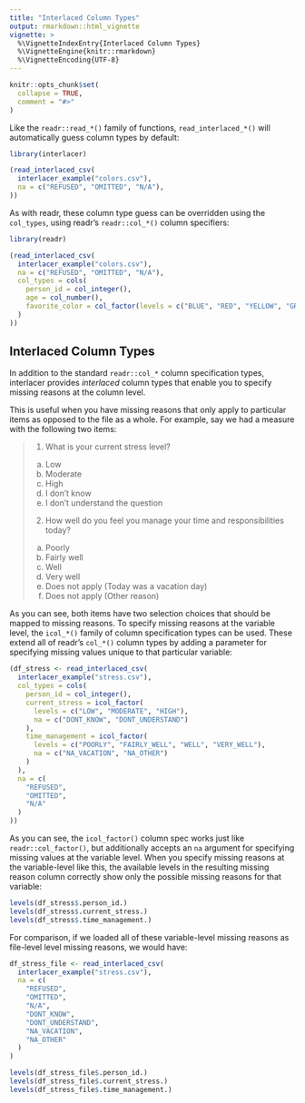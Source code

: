 ```yaml
---
title: "Interlaced Column Types"
output: rmarkdown::html_vignette
vignette: >
  %\VignetteIndexEntry{Interlaced Column Types}
  %\VignetteEngine{knitr::rmarkdown}
  %\VignetteEncoding{UTF-8}
---
```


```r
knitr::opts_chunk$set(
  collapse = TRUE,
  comment = "#>"
)
```

Like the `readr::read_*()` family of functions, `read_interlaced_*()` will
automatically guess column types by default:

```r
library(interlacer)

(read_interlaced_csv(
  interlacer_example("colors.csv"),
  na = c("REFUSED", "OMITTED", "N/A"),
))
```

As with readr, these column type guess can be overridden using the `col_types`,
using readr's `readr::col_*()` column specifiers:

```r
library(readr)

(read_interlaced_csv(
  interlacer_example("colors.csv"),
  na = c("REFUSED", "OMITTED", "N/A"),
  col_types = cols(
    person_id = col_integer(),
    age = col_number(),
    favorite_color = col_factor(levels = c("BLUE", "RED", "YELLOW", "GREEN"))
  )
))
```

## Interlaced Column Types

In addition to the standard `readr::col_*` column specification types, 
interlacer provides *interlaced* column types that enable you to specify missing
reasons at the column level.

This is useful when you have missing reasons that only apply to particular items
as opposed to the file as a whole. For example, say we had a measure with the
following two items:

> 1. What is your current stress level?
> a. Low
> b. Moderate
> c. High
> d. I don't know
> e. I don't understand the question
> 
> 2. How well do you feel you manage your time and responsibilities today?
> a. Poorly
> b. Fairly well
> c. Well
> d. Very well
> e. Does not apply (Today was a vacation day)
> f. Does not apply (Other reason)

As you can see, both items have two selection choices that should be mapped to
missing reasons. To specify missing reasons at the variable level, the 
`icol_*()` family
of column specification types can be used. These extend all of readr's
`col_*()` column types by adding a parameter for specifying missing values
unique to that particular variable:

```r
(df_stress <- read_interlaced_csv(
  interlacer_example("stress.csv"),
  col_types = cols(
    person_id = col_integer(),
    current_stress = icol_factor(
      levels = c("LOW", "MODERATE", "HIGH"),
      na = c("DONT_KNOW", "DONT_UNDERSTAND")
    ),
    time_management = icol_factor(
      levels = c("POORLY", "FAIRLY_WELL", "WELL", "VERY_WELL"),
      na = c("NA_VACATION", "NA_OTHER")
    )
  ),
  na = c(
    "REFUSED",
    "OMITTED",
    "N/A"
  )
))

```

As you can see, the `icol_factor()` column spec works just like
`readr::col_factor()`, but additionally accepts an `na` argument for specifying
missing values at the variable level. When you specify missing
reasons at the variable-level like this, the available levels in the resulting
missing reason column correctly show only the possible missing reasons for
that variable:

```r
levels(df_stress$.person_id.)
levels(df_stress$.current_stress.)
levels(df_stress$.time_management.)
```

For comparison, if we loaded all of these variable-level missing reasons as
file-level level missing reasons, we would have:

```r
df_stress_file <- read_interlaced_csv(
  interlacer_example("stress.csv"),
  na = c(
    "REFUSED",
    "OMITTED",
    "N/A",
    "DONT_KNOW",
    "DONT_UNDERSTAND",
    "NA_VACATION",
    "NA_OTHER"
  )
)

levels(df_stress_file$.person_id.)
levels(df_stress_file$.current_stress.)
levels(df_stress_file$.time_management.)
```
